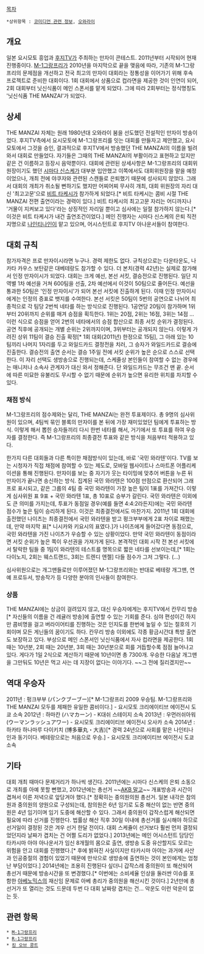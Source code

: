 [[목차]]
 *상위항목 : [[코미디언 관련 정보]], [[오와라이]]

== 개요 ==
일본 요시모토 흥업과 [[후지TV]]가 주최하는 만자이 콘테스트. 2011년부터 시작되어 현재진행중이다.
[[M-1그랑프리]]가 2010년을 마지막으로 끝을 맺음에 따라, 기존의 M-1그랑프리의 문제점을 개선하고 전국 최고의 만자이 대회라는 정통성을 이어가기 위해 후속 프로젝트로 준비한 대회이다.
1회 대회에서 상품으로 컵라면을 제공한 것이 인연이 되어, 2회 대회부터 닛신식품이 메인 스폰서를 맡게 되었다. 그에 따라 2회부터는 정식명칭도 '닛신식품 THE MANZAI'가 되었다.

== 상세 ==
THE MANZAI 자체는 원래 1980년대 오와라이 붐을 선도했던 전설적인 만자이 방송이었다. 후지TV측에서 요시모토에 M-1그랑프리를 잇는 대회를 만들자고 제안했고, 요시모토에서 그것을 승인, 결과적으로 후지TV에서 방송했던 THE MANZAI의 이름을 빌려와서 대회로 만들었다. 자기들은 그때의 THE MANZAI의 부활이라고 표현하고 있지만 같은 건 이름하고 등장시 음악뿐이다.
대회에 관련된 상세사항은 M-1그랑프리의 대회위원장이기도 했던 [[시마다 신스케]]가 대부분 입안했고 이쪽에서도 대회위원장을 맡을 예정이었으나, 개최 전에 야쿠자와 관련된 스캔들로 은퇴했기 때문에 성사되지 않았다. 그래서 대회의 개최가 취소될 뻔하기도 했지만 어찌어찌 무사히 개최, 대회 위원장의 자리 대신 '최고고문'으로 [[비트 타케시]]가 참가하게 되었다.[* 비트 타케시는 콤비 시절 THE MANZAI 전편 출연이라는 경력이 있다.] 비트 타케시의 최고고문 자리는 어디까지나 '거물이 지켜보고 있다'라는 상징적인 자리일 뿐이고 심사에는 일절 참가하지 않는다.[* 이것은 비트 타케시가 내건 출연조건이었다.]
메인 진행자는 시마다 신스케의 은퇴 직전 지명으로 [[나인티나인]]이 맡고 있으며, 어시스턴트로 후지TV 아나운서들이 참여한다.

== 대회 규칙 ==
참가자격은 프로 만자이시라면 누구나. 경력 제한도 없다. 규칙상으로는 다운타운도, 나카타 카우스 보탄같은 대베테랑도 참가할 수 있다. 더 본치(경력 42년)는 실제로 참가해서 인정 만자이시가 되었다.
대회는 크게 예선, 본선 서킷, 결승전으로 진행된다. 일단 지역별 1차 예선을 거쳐 600팀을 선출, 2차 예선에서 이것이 50팀으로 줄어든다.
예선을 통과한 50팀은 '인정 만자이시'가 되어 본선 서킷에 진출하게 된다. 이때 인정 만자이시에게는 인정의 증표로 뱃지를 수여한다.
본선 서킷은 50팀이 5번의 공연으로 나뉘어 최종적으로 각 팀당 2번씩 네타를 하는 방식으로 진행된다. 1공연당 20팀이 참가하며 1위부터 20위까지 순위를 매겨 승점을 획득한다. 1위는 20점, 2위는 16점, 3위는 14점 ... 이런 식으로 승점을 얻어 2번의 네타에서의 승점 합산으로 최종 서킷 순위가 결정된다. 공연 직후에 공개되는 개별 순위는 2위까지이며, 3위부터는 공개되지 않는다.
이렇게 가려진 상위 11팀이 결승 진출 확정[* 1회 대회(2011년) 한정으로 15팀], 그 아래 있는 10팀끼리 나머지 1자리를 두고 와일드카드 결정전을 치러, 그 승자가 와일드카드로 결승에 진출한다.
결승전의 출연 순서는 결승 1주일 전에 서킷 순위가 높은 순으로 스스로 선택한다. 이 자리 선택도 생방송으로 진행되는데, 스케줄상 본인들이 참여할 수 없는 경우에는 매니저나 소속사 관계자가 대신 와서 정해준다. 단 와일드카드는 무조건 맨 끝. 순서에 따른 미묘한 유불리도 무시할 수 없기 때문에 순위가 높으면 유리한 위치를 차지할 수 있다.

=== 채점 방식 ===
M-1그랑프리의 점수제와는 달리, THE MANZAI는 완전 투표제이다. 총 9명의 심사위원이 있으며, 4팀씩 묶인 블록의 만자이를 본 뒤에 가장 재미있었던 팀에게 투표하는 방식. 이렇게 해서 뽑힌 승자들끼리 다시 한번 네타를 해서, 거기에서 또 투표를 하여 우승자를 결정한다. 즉 M-1그랑프리의 최종결전 투표와 같은 방식을 처음부터 적용하고 있다.

한가지 다른 대회들과 다른 특이한 채점방식이 있는데, 바로 '국민 와라텐'이다. TV를 보는 시청자가 직접 채점에 참여할 수 있는 제도로, 모바일 웹사이트나 스마트폰 어플리케이션을 통해 진행된다. 만자이를 보는 중 자기가 웃는 타이밍에 맞추어 버튼을 누른 뒤 만자이가 끝나면 송신하는 방식. 집계된 국민 와라텐은 100점 만점으로 환산되어 그래프로 표시되고, 같은 그룹의 4팀 중 국민 와라텐이 가장 높은 팀이 1표를 가져간다. 이렇게 심사위원 표 9표 + 국민 와라텐 1표, 총 10표로 승부가 갈린다.
국민 와라텐은 이외에도 큰 의미를 가지는데, 투표가 동점일 경우(예를 들면 4:4:2라든지)에는 국민 와라텐 점수가 높은 팀이 승리하게 된다. 이것은 최종결전에서도 마찬가지. 2011년 1회 대회에 출전했던 나이츠는 최종결전에서 국민 와라텐을 받고 펑크부부에게 2표 차이로 패했는데, 만약 마지막 표[* 니시카와 키요시의 표였다.]가 나이츠에게 들어갔다면 동점으로, 국민 와라텐을 가진 나이츠가 우승할 수 있는 상황이었다.
만약 국민 와라텐이 동점이라면 서킷 순위가 높은 쪽이 우선권을 가져가게 된다.
본격적인 대회 시작 전 본선 서킷에서 탈락한 팀들 중 1팀이 와라텐의 테스트를 명목으로 짧은 네타를 선보이는데,[* 1회는 다이노지, 2회는 웨스트랜드, 3회는 트렌디 앤젤] 다들 점수가 그저 그렇다. (...)

심사위원으로는 개그맨들로만 이루어졌던 M-1그랑프리와는 반대로 베테랑 개그맨, 연예 프로듀서, 방송작가 등 다양한 분야의 인사들이 참여한다.

=== 상품 ===
THE MANZAI에는 상금이 걸려있지 않고, 대신 우승자에게는 후지TV에서 칸무리 방송[* 자신들의 이름을 건 레귤러 방송]에 출연할 수 있는 기회를 준다. 심야 편성이긴 하지만 콤비명을 걸고 버라이어티를 진행하는 것은 인지도를 한번에 높일 수 있는 절호의 기회이며 모든 게닌들의 꿈이기도 하다. 칸무리 방송 이외에도 각종 황금시간대 특방 출연도 보장하고 있다.
부상으로 메인 스폰서인 닛신식품에서 자사 컵라면을 제공한다. 1회 때는 10년분, 2회 때는 20년분, 3회 때는 30년분으로 회를 거듭할수록 점점 늘어나고 있다. 게다가 1일 2식으로 계산하기 때문에 10년이면 총 7300개. 우승한 다음날 개그맨을 그만둬도 10년은 먹고 사는 데 지장이 없다는 이야기다. ~~그 전에 질리겠지만~~

== 역대 우승자 ==
2011년 : 펑크부부 (パンクブーブー)[* M-1그랑프리 2009 우승팀. M-1그랑프리와 THE MANZAI 모두를 제패한 유일한 콤비이다.] - 요시모토 크리에이티브 에이전시 도쿄 소속
2012년 : 하마칸 (ハマカーン) - K대쉬 스테이지 소속
2013년 : 우먼러쉬아워 (ウーマンラッシュアワー) - 요시모토 크리에이티브 에이전시 오사카 소속
2014년 : 하카타 하나마루 다이키치 (博多華丸・大吉)[* 경력 24년으로 사회를 맡은 나인티나인과 동기이다. 베테랑으로는 처음으로 우승.] - 요시모토 크리에이티브 에이전시 도쿄 소속

== 기타 ==
대회 개최 때마다 문제거리가 하나씩 생긴다. 2011년에는 시마다 신스케의 은퇴 소동으로 개최를 아예 못할 뻔했고, 2012년에는 총선거 ~~[[AKB48/총선거|AKB 말고]]~~ 개표방송과 시간이 겹쳐서 이른 저녁으로 앞당겨야 했다.[* 정확히는 중의원의원 총선거. 일본 내각은 참의원과 중의원의 양원으로 구성되는데, 참의원은 6년 임기로 도중 해산이 없는 반면 중의원은 4년 임기이며 임기 도중에 해산할 수 있다. 그래서 중의원이 갑작스럽게 해산되면 필요에 따라 선거를 진행한다. 법률상 해산 직후 30일 이내에 총선거를 실시해야 하므로 선거일이 결정된 것은 겨우 선거 한달 전이다. 대회 스케쥴이 선거보다 훨씬 먼저 결정되었던지라 날짜가 겹치는 건 어쩔 도리가 없었다.] 2013년에는 메인 어시스턴트 담당인 타카시마 아야 아나운서가 임신 8개월의 몸으로 출연, 생방송 도중 유산할지도 모르는 위험을 안고 대회를 진행했다.[* 후에 밝혀진 사실이지만 타카시마 아야는 과거에 사산과 인공중절의 경험이 있었기 때문에 만삭으로 생방송에 출연하는 것이 본인에게는 엄청난 부담이었다.]
2014년에는 조용히 진행된다 싶더니 갑작스레 중의원이 또 해산되어 총선거 때문에 방송시간을 또 변경했다.[* 이번에는 소비세율 인상을 둘러싼 이슈를 포함한 [[아베노믹스]]의 재신임 문제로 아베 총리가 중의원을 해산시킨 것이다.] 2년만에 총선거가 또 열리는 것도 드문데 두번 다 대회 날짜랑 겹치는 건... 악운도 이런 악운이 없는 듯.

== 관련 항목 ==
 * [[M-1그랑프리]]
 * [[R-1그랑프리]]
 * [[킹 오브 콩트]]
